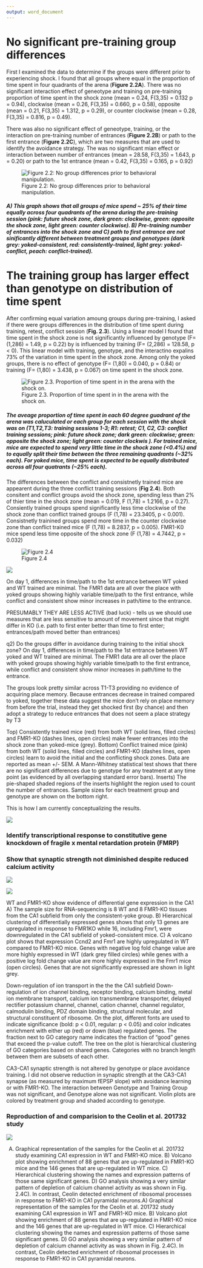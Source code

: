 ```yaml
---
output: word_document
---
```



# No significant pre-training group differences

First I examined the data to determine if the groups were different prior to experiencing shock. I found that all groups where equal in the proportion of time spent in four quadrants of the arena (**Figure 2.2A**). There was no significant interaction effect of geneotype and training on pre-training proportion of time spent in the shock zone (mean = 0.24, F(3,35) = 0.132 p = 0.94), clockwise (mean =  0.26, F(3,35) = 0.660, p = 0.58), opposite (mean = 0.21, F(3,35) = 1.312, p = 0.29), or counter clockwise (mean =  0.28, F(3,35) = 0.816, p = 0.49). 

There was also no significant effect of geneotype, training, or the interaction on pre-training number of entrances (**Figure 2.2B**) or path to the first entrance (**Figure 2.2C**), which are two measures that are used to identify the avoidance strategy. The was no significant mian effect or interaction between number of entrances (mean = 28.58, F(3,35) = 1.643,  p = 0.20) or path to the 1st entrance (mean = 0.42, F(3,35) = 0.165, p = 0.92) 

![Figure 2.2: No group differences prior to behavioral manipulation.](../figures/fig1-04.png)

##### A) This graph shows that all groups of mice spend ~ 25% of their time equally across four quadrants of the arena during the pre-training session (pink: future shock zone, dark green: clockwise, green: opposite the shock zone, light green: counter clockwise). B) Pre-training number of entrances into the shock zone and C) path to first entrance are not sinificantly different between treatment groups and genotypes (dark grey: yoked-consistent, red: consistently-trained, light grey: yoked-conflict, peach: conflict-trained).

# The training group has larger effect than genotype on distribution of time spent

After confirming equal variation amoung groups during pre-training, I asked if there were groups differences in the distribution of time spent during training, retest, conflict session (**Fig. 2.3**). Using a linear model I found that time spent in the shock zone is not significantly influenced by genotype (F= (1,286) = 1.49, p = 0.22) by is influenced by training (F= (2,286) = 128.58, p < 0). This linear model with training, genotype, and the interactino expalins 73% of the variation in time spent in the shock zone. Among only the yoked groups, there is no effect of genotype (F= (1,80) = 0.040, p =  0.84) or training (F= (1,80) = 3.438, p = 0.067) on time spent in the shock zone.


![Figure 2.3. Proportion of time spent in in the arena with the shock on.](../figures/fig1-06.png)

##### The aveage proportion of time spent in each 60 degree guadrant of the arena was caluculated or each group for each session with the shock was on (T1,T2,T3: training sessions 1-3; R1: retest; C1, C2, C3: conflict training sessions; pink: future shock zone; dark green: clockwise; green: opposite the shock zone; light green: counter clockwis ). For trained mice, mice are expected to spend very little time in the shock zone (<0.4%) and to equally split their time between the three remaining quadrants (~32% each). For yoked mice, time spent is expected to be equally distributed across all four quatrants (~25% each).  

The differences between the conflict and consistnetly trained mice are appearent during the three conflict training sessions (**Fig 2.4**). Both consitent and conflict groups avoid the shock zone, spending less than 2% of thier time in the shock zone (mean = 0.019, F (1,78) = 1.2166, p = 0.27). Consiently trained groups spend significantly less time clockwise of the shock zone than conflict trained groups (F (1,78) = 23.3405, p <  0.001). Consistnetly trainined groups spend more time in the counter clockwise zone than conflict trained mice (F (1,78) = 8.2837, p = 0.005). FMR1-K0 mice spend less time opposite of the shock zone (F (1,78) = 4.7442, p = 0.032)

![Figure 2.4](../figures/fig1-07.png)




![](../figures/fig1-02.png)



On day 1, differences in time/path to the 1st entrance between WT yoked and WT trained are minimal. The FMR1 data are all over the place with yoked groups showing highly variable time/path to the first entrance, while conflict and consistent show minor increases in path/time to the entrance. 

PRESUMABLY THEY ARE LESS ACTIVE (bad luck) - tells us we should use measures that are less sensitive to amount of movement since that might differ in KO (i.e. path to first enter better than time to first enter; entrances/path moved better than entrances)

q2) Do the groups differ in avoidance during training to the initial shock zone? On day 1, differences in time/path to the 1st entrance between WT yoked and WT trained are minimal. The FMR1 data are all over the place with yoked groups showing highly variable time/path to the first entrance, while conflict and consistent show minor increases in path/time to the entrance. 

The groups look pretty similar across T1-T3 providing no evidence of acquiring place memory. Because entrances decrease in trained compared to yoked, together these data suggest the mice don’t rely on place memory from before the trial, instead they get shocked first (by chance) and then adopt a strategy to reduce entrances that does not seem a place strategy by T3


Top) Consistently trained mice (red) from both WT (solid lines, filled circles) and FMR1-KO (dashes lines, open circles) make fewer entrances into the shock zone than yoked-mice (grey). Bottom) Conflict trained mice (pink) from both WT (solid lines, filled circles) and FMR1-KO (dashes lines, open circles) learn to avoid the initial and the conflicting shock zones. Data are reported as mean +/- SEM. A Mann-Whitney statistical test shows that there are no significant differences due to genotype for any treatment at any time point (as evidenced by all overlapping standard error bars). Inserts) The pie-shaped shaded regions of the inserts highlight the region used to count the number of entrances. Sample sizes for each treatment group and genotype are shown on the bottom right.



This is how I am currently conceptualizing the results.

![](../figures/fig1-05.png)

### Identify transcriptional response to constitutive gene knockdown of fragile x mental retardation protein (FMRP)

### Show that synaptic strength not diminished despite reduced calcium activity 

![](../figures/fig1-09.png)




![](../figures/fig1-03.png)

WT and FMR1-KO show evidence of differential gene expression in the CA1
A)  The sample size for RNA-sequencing is 8 WT and 8 FMR1-KO tissues from the CA1 subfield from only the consistent-yoke group. B) Hierarchical clustering of differentially expressed genes shows that only 13 genes are upregulated in response to FMR1KO while 16, including Fmr1, were downregulated in the CA1 subfield of yoked-consistent mice. C) A volcano plot shows that expression Ccnd2 and Fmr1 are highly upregulated in WT compared to FMR1-KO mice. Genes with negative log fold change value are more highly expressed in WT (dark grey filled circles) while genes with a positive log fold change value are more highly expressed in the Fmr1 mice (open circles). Genes that are not significantly expressed are shown in light grey.

Down-regulation of ion transport in the the the CA1 subfield 
Down-regulation of ion channel binding, receptor binding, calcium binding, metal ion membrane transport, calcium ion transmembrane transporter, delayed rectifier potassium channel, channel, cation channel, channel regulator, calmodulin binding, PDZ domain binding, structural molecular, and structural constituent of ribosome. On the plot, different fonts are used to indicate significance (bold: p < 0.01, regular: p < 0.05) and color indicates enrichment with either up (red) or down (blue) regulated genes. The fraction next to GO category name indicates the fraction of "good" genes that exceed the p-value cutoff. The tree on the plot is hierarchical clustering of GO categories based on shared genes. Categories with no branch length between them are subsets of each other.



CA3-CA1 synaptic strength is not altered by genotype or place avoidance training.
I did not observe reduction in synaptic strength at the CA3-CA1 synapse (as measured by maximum fEPSP slope) with avoidance learning or with FMR1-KO. The interaction between Genotype and Training Group was not significant, and Genotype alone was not significant. Violin plots are colored by treatment group and shaded according to genotype.  

### Reproduction of and comparision to the Ceolin et al. 201732 study

![](../figures/fig3-01.png)

A) Graphical representation of the samples for the Ceolin et al. 201732 study examining CA1 expression in WT and FMR1-KO mice. B)  Volcano plot showing enrichment of 88 genes that are up-regulated in FMR1-KO mice and the 146 genes that are up-regulated in WT mice. C) Hierarchical clustering showing the names and expression patterns of those same significant genes. D) GO analysis showing a very similar pattern of depletion of calcium channel activity as was shown in Fig. 2.4C). In contrast, Ceolin detected enrichment of ribosomal processes in response to FMR1-KO in CA1 pyramidal neurons.A) Graphical representation of the samples for the Ceolin et al. 201732 study examining CA1 expression in WT and FMR1-KO mice. B)  Volcano plot showing enrichment of 88 genes that are up-regulated in FMR1-KO mice and the 146 genes that are up-regulated in WT mice. C) Hierarchical clustering showing the names and expression patterns of those same significant genes. D) GO analysis showing a very similar pattern of depletion of calcium channel activity as was shown in Fig. 2.4C). In contrast, Ceolin detected enrichment of ribosomal processes in response to FMR1-KO in CA1 pyramidal neurons.




